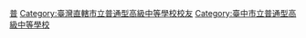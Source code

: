 [[Category:臺中市立高級中學校友|普]]
[[Category:臺灣直轄市立普通型高級中等學校校友|Category:臺灣直轄市立普通型高級中等學校校友]]
[[Category:臺中市立普通型高級中等學校|Category:臺中市立普通型高級中等學校]]